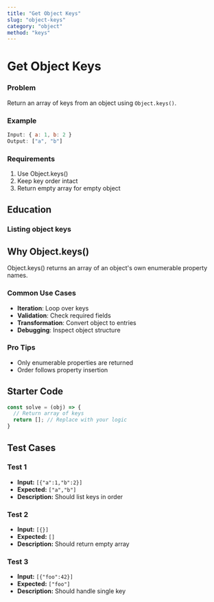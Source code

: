```yaml
---
title: "Get Object Keys"
slug: "object-keys"
category: "object"
method: "keys"
---
```


# Get Object Keys

### Problem
Return an array of keys from an object using `Object.keys()`.

### Example
```js
Input: { a: 1, b: 2 }
Output: ["a", "b"]
```

### Requirements
1. Use Object.keys()
2. Keep key order intact
3. Return empty array for empty object

## Education

### Listing object keys

## Why Object.keys()

Object.keys() returns an array of an object's own enumerable property names.



### Common Use Cases

- **Iteration**: Loop over keys
- **Validation**: Check required fields
- **Transformation**: Convert object to entries
- **Debugging**: Inspect object structure



### Pro Tips

- Only enumerable properties are returned
- Order follows property insertion


## Starter Code

```javascript
const solve = (obj) => {
  // Return array of keys
  return []; // Replace with your logic
}
```

## Test Cases

### Test 1

- **Input:** `[{"a":1,"b":2}]`
- **Expected:** `["a","b"]`
- **Description:** Should list keys in order

### Test 2

- **Input:** `[{}]`
- **Expected:** `[]`
- **Description:** Should return empty array

### Test 3

- **Input:** `[{"foo":42}]`
- **Expected:** `["foo"]`
- **Description:** Should handle single key
